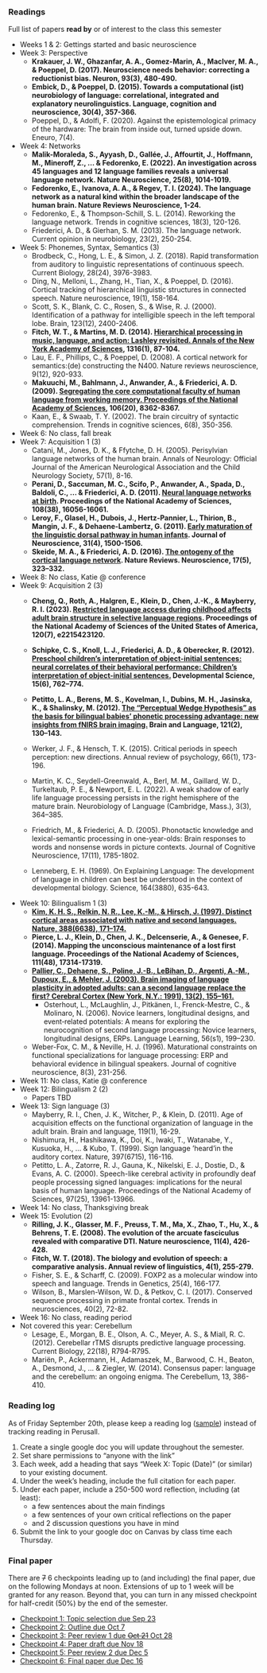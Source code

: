 ### Readings 

Full list of papers **read by** or of interest to the class this semester 

- Weeks 1 & 2: Gettings started and basic neuroscience
- Week 3: Perspective
    - **Krakauer, J. W., Ghazanfar, A. A., Gomez-Marin, A., MacIver, M. A., & Poeppel, D. (2017). Neuroscience needs behavior: correcting a reductionist bias. Neuron, 93(3), 480-490.**
    - **Embick, D., & Poeppel, D. (2015). Towards a computational (ist) neurobiology of language: correlational, integrated and explanatory neurolinguistics. Language, cognition and neuroscience, 30(4), 357-366.**
    - Poeppel, D., & Adolfi, F. (2020). Against the epistemological primacy of the hardware: The brain from inside out, turned upside down. Eneuro, 7(4).
- Week 4: Networks
    - **Malik-Moraleda, S., Ayyash, D., Gallée, J., Affourtit, J., Hoffmann, M., Mineroff, Z., ... & Fedorenko, E. (2022). An investigation across 45 languages and 12 language families reveals a universal language network. Nature Neuroscience, 25(8), 1014-1019.**
    - **Fedorenko, E., Ivanova, A. A., & Regev, T. I. (2024). The language network as a natural kind within the broader landscape of the human brain. Nature Reviews Neuroscience, 1-24.**
    - Fedorenko, E., & Thompson-Schill, S. L. (2014). Reworking the language network. Trends in cognitive sciences, 18(3), 120-126.
    - Friederici, A. D., & Gierhan, S. M. (2013). The language network. Current opinion in neurobiology, 23(2), 250-254.
- Week 5: Phonemes, Syntax, Semantics (3)
    - Brodbeck, C., Hong, L. E., & Simon, J. Z. (2018). Rapid transformation from auditory to linguistic representations of continuous speech. Current Biology, 28(24), 3976-3983.
    - Ding, N., Melloni, L., Zhang, H., Tian, X., & Poeppel, D. (2016). Cortical tracking of hierarchical linguistic structures in connected speech. Nature neuroscience, 19(1), 158-164.
    - Scott, S. K., Blank, C. C., Rosen, S., & Wise, R. J. (2000). Identification of a pathway for intelligible speech in the left temporal lobe. Brain, 123(12), 2400-2406.
    - **Fitch, W. T., & Martins, M. D. (2014). [Hierarchical processing in music, language, and action: Lashley revisited. Annals of the New York Academy of Sciences](/assests/readings/fitch-martins-2014.pdf), 1316(1), 87-104.**
    - Lau, E. F., Phillips, C., & Poeppel, D. (2008). A cortical network for semantics:(de) constructing the N400. Nature reviews neuroscience, 9(12), 920-933.
    - **Makuuchi, M., Bahlmann, J., Anwander, A., & Friederici, A. D. (2009). [Segregating the core computational faculty of human language from working memory. Proceedings of the National Academy of Sciences](/assests/readings/makuuchi-et-al-2009.pdf), 106(20), 8362-8367.**
    - Kaan, E., & Swaab, T. Y. (2002). The brain circuitry of syntactic comprehension. Trends in cognitive sciences, 6(8), 350-356.
- Week 6: No class, fall break
- Week 7: Acquisition 1 (3)
    - Catani, M., Jones, D. K., & Ffytche, D. H. (2005). Perisylvian language networks of the human brain. Annals of Neurology: Official Journal of the American Neurological Association and the Child Neurology Society, 57(1), 8-16.
    - **Perani, D., Saccuman, M. C., Scifo, P., Anwander, A., Spada, D., Baldoli, C., ... & Friederici, A. D. (2011). [Neural language networks at birth](https://paperpile.com/shared/sMA8ZGuk1SPKvzFN6USIk6g). Proceedings of the National Academy of Sciences, 108(38), 16056-16061.**
    - **Leroy, F., Glasel, H., Dubois, J., Hertz-Pannier, L., Thirion, B., Mangin, J. F., & Dehaene-Lambertz, G. (2011). [Early maturation of the linguistic dorsal pathway in human infants](https://paperpile.com/shared/sbuQsks96Q7y6iBI_lpY3PQ). Journal of Neuroscience, 31(4), 1500-1506.**
    - **Skeide, M. A., & Friederici, A. D. (2016). [The ontogeny of the cortical language network](https://paperpile.com/shared/sc~PeRO27SR6PWvaIkGbl~w). Nature Reviews. Neuroscience, 17(5), 323–332.**
- Week 8: No class, Katie @ conference
- Week 9: Acquisition 2 (3)
    - **Cheng, Q., Roth, A., Halgren, E., Klein, D., Chen, J.-K., & Mayberry, R. I. (2023). [Restricted language access during childhood affects adult brain structure in selective language regions](https://paperpile.com/shared/sB1uCvQbrRx21mbYw77OkuQ). Proceedings of the National Academy of Sciences of the United States of America, 120(7), e2215423120.**
    - **Schipke, C. S., Knoll, L. J., Friederici, A. D., & Oberecker, R. (2012). [Preschool children’s interpretation of object-initial sentences: neural correlates of their behavioral performance: Children’s interpretation of object-initial sentences.](https://paperpile.com/shared/sjO_4tcsDRp~9Q3P_7Ej0xA) Developmental Science, 15(6), 762–774.**
    - **Petitto, L. A., Berens, M. S., Kovelman, I., Dubins, M. H., Jasinska, K., & Shalinsky, M. (2012). [The “Perceptual Wedge Hypothesis” as the basis for bilingual babies’ phonetic processing advantage: new insights from fNIRS brain imaging.](https://paperpile.com/shared/sXy5lgxSRTv2Xww1D_z9PzA) Brain and Language, 121(2), 130–143.**

    -  Werker, J. F., & Hensch, T. K. (2015). Critical periods in speech perception: new directions. Annual review of psychology, 66(1), 173-196.
    - Martin, K. C., Seydell-Greenwald, A., Berl, M. M., Gaillard, W. D., Turkeltaub, P. E., & Newport, E. L. (2022). A weak shadow of early life language processing persists in the right hemisphere of the mature brain. Neurobiology of Language (Cambridge, Mass.), 3(3), 364–385.
    - Friedrich, M., & Friederici, A. D. (2005). Phonotactic knowledge and lexical-semantic processing in one-year-olds: Brain responses to words and nonsense words in picture contexts. Journal of Cognitive Neuroscience, 17(11), 1785-1802.
    - Lenneberg, E. H. (1969). On Explaining Language: The development of language in children can best be understood in the context of developmental biology. Science, 164(3880), 635-643.
- Week 10: Bilingualism 1 (3)
    - **[Kim, K. H. S., Relkin, N. R., Lee, K.-M., & Hirsch, J. (1997). Distinct cortical areas associated with native and second languages. Nature, 388(6638), 171–174.](https://paperpile.com/shared/sZ_3NGH_UQP2qGYxXdWj8qw)**
    - **Pierce, L. J., Klein, D., Chen, J. K., Delcenserie, A., & Genesee, F. (2014). Mapping the unconscious maintenance of a lost first language. Proceedings of the National Academy of Sciences, 111(48), 17314-17319.**
    - **[Pallier, C., Dehaene, S., Poline, J.-B., LeBihan, D., Argenti, A.-M., Dupoux, E., & Mehler, J. (2003). Brain imaging of language plasticity in adopted adults: can a second language replace the first? Cerebral Cortex (New York, N.Y.: 1991), 13(2), 155–161.](https://paperpile.com/shared/shS5TPdTURryke2ECX1wAEw)**
        - Osterhout, L., McLaughlin, J., Pitkänen, I., Frenck-Mestre, C., & Molinaro, N. (2006). Novice learners, longitudinal designs, and event‐related potentials: A means for exploring the neurocognition of second language processing: Novice learners, longitudinal designs, ERPs. Language Learning, 56(s1), 199–230.

    - Weber-Fox, C. M., & Neville, H. J. (1996). Maturational constraints on functional specializations for language processing: ERP and behavioral evidence in bilingual speakers. Journal of cognitive neuroscience, 8(3), 231-256.
- Week 11: No class, Katie @ conference
- Week 12: Bilingualism 2 (2)
     - Papers TBD
- Week 13: Sign language (3) 
    - Mayberry, R. I., Chen, J. K., Witcher, P., & Klein, D. (2011). Age of acquisition effects on the functional organization of language in the adult brain. Brain and language, 119(1), 16-29.
    - Nishimura, H., Hashikawa, K., Doi, K., Iwaki, T., Watanabe, Y., Kusuoka, H., ... & Kubo, T. (1999). Sign language ‘heard’in the auditory cortex. Nature, 397(6715), 116-116.
    - Petitto, L. A., Zatorre, R. J., Gauna, K., Nikelski, E. J., Dostie, D., & Evans, A. C. (2000). Speech-like cerebral activity in profoundly deaf people processing signed languages: implications for the neural basis of human language. Proceedings of the National Academy of Sciences, 97(25), 13961-13966.
- Week 14: No class, Thanksgiving break 
- Week 15: Evolution (2)
    - **Rilling, J. K., Glasser, M. F., Preuss, T. M., Ma, X., Zhao, T., Hu, X., & Behrens, T. E. (2008). The evolution of the arcuate fasciculus revealed with comparative DTI. Nature neuroscience, 11(4), 426-428.**
    - **Fitch, W. T. (2018). The biology and evolution of speech: a comparative analysis. Annual review of linguistics, 4(1), 255-279.**
    - Fisher, S. E., & Scharff, C. (2009). FOXP2 as a molecular window into speech and language. Trends in Genetics, 25(4), 166-177.
    - Wilson, B., Marslen-Wilson, W. D., & Petkov, C. I. (2017). Conserved sequence processing in primate frontal cortex. Trends in neurosciences, 40(2), 72-82.
- Week 16: No class, reading period 
- Not covered this year: Cerebellum
    - Lesage, E., Morgan, B. E., Olson, A. C., Meyer, A. S., & Miall, R. C. (2012). Cerebellar rTMS disrupts predictive language processing. Current Biology, 22(18), R794-R795.
    - Mariën, P., Ackermann, H., Adamaszek, M., Barwood, C. H., Beaton, A., Desmond, J., ... & Ziegler, W. (2014). Consensus paper: language and the cerebellum: an ongoing enigma. The Cerebellum, 13, 386-410.

### Reading log 

As of Friday September 20th, please keep a reading log ([sample](https://docs.google.com/document/d/1lT6hdwARJKxq7Am2mAthvkEFWZDIN2NNu6r6fvuhTrE/edit)) instead of tracking reading in Perusall.  

1. Create a single google doc you will update throughout the semester. 
2. Set share permissions to "anyone with the link"
3. Each week, add a heading that says "Week X: Topic (Date)" (or similar) to your existing document. 
4. Under the week's heading, include the full citation for each paper.
5. Under each paper, include a 250-500 word reflection, including (at least): 
    - a few sentences about the main findings
    - a few sentences of your own critical reflections on the paper
    - and 2 discussion questions you have in mind 
6. Submit the link to your google doc on Canvas by class time each Thursday. 


### Final paper

There are ~~7~~ 6 checkpoints leading up to (and including) the final paper, due on the following Mondays at noon. Extensions of up to 1 week will be granted for any reason. Beyond that, you can turn in any missed checkpoint for half-credit (50%) by the end of the semester.

- [Checkpoint 1: Topic selection due Sep 23](/final_paper/checkpoint-1.qmd)
- [Checkpoint 2: Outline due Oct 7](/final_paper/checkpoint-2.qmd)
- [Checkpoint 3: Peer review 1 due ~~Oct 21~~ Oct 28](/final_paper/checkpoint-3.qmd)
- [Checkpoint 4: Paper draft due Nov 18](/final_paper/checkpoint-5.qmd)
- [Checkpoint 5: Peer review 2 due Dec 5](/final_paper/checkpoint-6.qmd)
- [Checkpoint 6: Final paper due Dec 16](/final_paper/checkpoint-7.qmd)



